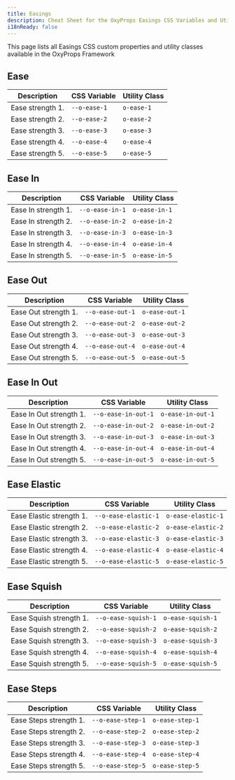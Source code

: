 ```yaml
---
title: Easings
description: Cheat Sheet for the OxyProps Easings CSS Variables and Utility Classes.
i18nReady: false
---
```



This page lists all Easings CSS custom properties and utility classes available in the OxyProps Framework

## Ease

| Description      | CSS Variable                                                        | Utility Class                                              |
| ---------------- | ------------------------------------------------------------------- | ---------------------------------------------------------- |
| Ease strength 1. | <ClipboardCopy value="var(--o-ease-1)">`--o-ease-1`</ClipboardCopy> | <ClipboardCopy value="o-ease-1">`o-ease-1`</ClipboardCopy> |
| Ease strength 2. | <ClipboardCopy value="var(--o-ease-2)">`--o-ease-2`</ClipboardCopy> | <ClipboardCopy value="o-ease-2">`o-ease-2`</ClipboardCopy> |
| Ease strength 3. | <ClipboardCopy value="var(--o-ease-3)">`--o-ease-3`</ClipboardCopy> | <ClipboardCopy value="o-ease-3">`o-ease-3`</ClipboardCopy> |
| Ease strength 4. | <ClipboardCopy value="var(--o-ease-4)">`--o-ease-4`</ClipboardCopy> | <ClipboardCopy value="o-ease-4">`o-ease-4`</ClipboardCopy> |
| Ease strength 5. | <ClipboardCopy value="var(--o-ease-5)">`--o-ease-5`</ClipboardCopy> | <ClipboardCopy value="o-ease-5">`o-ease-5`</ClipboardCopy> |

## Ease In

| Description         | CSS Variable                                                              | Utility Class                                                    |
| ------------------- | ------------------------------------------------------------------------- | ---------------------------------------------------------------- |
| Ease In strength 1. | <ClipboardCopy value="var(--o-ease-in-1)">`--o-ease-in-1`</ClipboardCopy> | <ClipboardCopy value="o-ease-in-1">`o-ease-in-1`</ClipboardCopy> |
| Ease In strength 2. | <ClipboardCopy value="var(--o-ease-in-2)">`--o-ease-in-2`</ClipboardCopy> | <ClipboardCopy value="o-ease-in-2">`o-ease-in-2`</ClipboardCopy> |
| Ease In strength 3. | <ClipboardCopy value="var(--o-ease-in-3)">`--o-ease-in-3`</ClipboardCopy> | <ClipboardCopy value="o-ease-in-3">`o-ease-in-3`</ClipboardCopy> |
| Ease In strength 4. | <ClipboardCopy value="var(--o-ease-in-4)">`--o-ease-in-4`</ClipboardCopy> | <ClipboardCopy value="o-ease-in-4">`o-ease-in-4`</ClipboardCopy> |
| Ease In strength 5. | <ClipboardCopy value="var(--o-ease-in-5)">`--o-ease-in-5`</ClipboardCopy> | <ClipboardCopy value="o-ease-in-5">`o-ease-in-5`</ClipboardCopy> |

## Ease Out

| Description          | CSS Variable                                                                | Utility Class                                                      |
| -------------------- | --------------------------------------------------------------------------- | ------------------------------------------------------------------ |
| Ease Out strength 1. | <ClipboardCopy value="var(--o-ease-out-1)">`--o-ease-out-1`</ClipboardCopy> | <ClipboardCopy value="o-ease-out-1">`o-ease-out-1`</ClipboardCopy> |
| Ease Out strength 2. | <ClipboardCopy value="var(--o-ease-out-2)">`--o-ease-out-2`</ClipboardCopy> | <ClipboardCopy value="o-ease-out-2">`o-ease-out-2`</ClipboardCopy> |
| Ease Out strength 3. | <ClipboardCopy value="var(--o-ease-out-3)">`--o-ease-out-3`</ClipboardCopy> | <ClipboardCopy value="o-ease-out-3">`o-ease-out-3`</ClipboardCopy> |
| Ease Out strength 4. | <ClipboardCopy value="var(--o-ease-out-4)">`--o-ease-out-4`</ClipboardCopy> | <ClipboardCopy value="o-ease-out-4">`o-ease-out-4`</ClipboardCopy> |
| Ease Out strength 5. | <ClipboardCopy value="var(--o-ease-out-5)">`--o-ease-out-5`</ClipboardCopy> | <ClipboardCopy value="o-ease-out-5">`o-ease-out-5`</ClipboardCopy> |

## Ease In Out

| Description             | CSS Variable                                                                      | Utility Class                                                            |
| ----------------------- | --------------------------------------------------------------------------------- | ------------------------------------------------------------------------ |
| Ease In Out strength 1. | <ClipboardCopy value="var(--o-ease-in-out-1)">`--o-ease-in-out-1`</ClipboardCopy> | <ClipboardCopy value="o-ease-in-out-1">`o-ease-in-out-1`</ClipboardCopy> |
| Ease In Out strength 2. | <ClipboardCopy value="var(--o-ease-in-out-2)">`--o-ease-in-out-2`</ClipboardCopy> | <ClipboardCopy value="o-ease-in-out-2">`o-ease-in-out-2`</ClipboardCopy> |
| Ease In Out strength 3. | <ClipboardCopy value="var(--o-ease-in-out-3)">`--o-ease-in-out-3`</ClipboardCopy> | <ClipboardCopy value="o-ease-in-out-3">`o-ease-in-out-3`</ClipboardCopy> |
| Ease In Out strength 4. | <ClipboardCopy value="var(--o-ease-in-out-4)">`--o-ease-in-out-4`</ClipboardCopy> | <ClipboardCopy value="o-ease-in-out-4">`o-ease-in-out-4`</ClipboardCopy> |
| Ease In Out strength 5. | <ClipboardCopy value="var(--o-ease-in-out-5)">`--o-ease-in-out-5`</ClipboardCopy> | <ClipboardCopy value="o-ease-in-out-5">`o-ease-in-out-5`</ClipboardCopy> |

## Ease Elastic

| Description              | CSS Variable                                                                        | Utility Class                                                              |
| ------------------------ | ----------------------------------------------------------------------------------- | -------------------------------------------------------------------------- |
| Ease Elastic strength 1. | <ClipboardCopy value="var(--o-ease-elastic-1)">`--o-ease-elastic-1`</ClipboardCopy> | <ClipboardCopy value="o-ease-elastic-1">`o-ease-elastic-1`</ClipboardCopy> |
| Ease Elastic strength 2. | <ClipboardCopy value="var(--o-ease-elastic-2)">`--o-ease-elastic-2`</ClipboardCopy> | <ClipboardCopy value="o-ease-elastic-2">`o-ease-elastic-2`</ClipboardCopy> |
| Ease Elastic strength 3. | <ClipboardCopy value="var(--o-ease-elastic-3)">`--o-ease-elastic-3`</ClipboardCopy> | <ClipboardCopy value="o-ease-elastic-3">`o-ease-elastic-3`</ClipboardCopy> |
| Ease Elastic strength 4. | <ClipboardCopy value="var(--o-ease-elastic-4)">`--o-ease-elastic-4`</ClipboardCopy> | <ClipboardCopy value="o-ease-elastic-4">`o-ease-elastic-4`</ClipboardCopy> |
| Ease Elastic strength 5. | <ClipboardCopy value="var(--o-ease-elastic-5)">`--o-ease-elastic-5`</ClipboardCopy> | <ClipboardCopy value="o-ease-elastic-5">`o-ease-elastic-5`</ClipboardCopy> |

## Ease Squish

| Description             | CSS Variable                                                                      | Utility Class                                                            |
| ----------------------- | --------------------------------------------------------------------------------- | ------------------------------------------------------------------------ |
| Ease Squish strength 1. | <ClipboardCopy value="var(--o-ease-squish-1)">`--o-ease-squish-1`</ClipboardCopy> | <ClipboardCopy value="o-ease-squish-1">`o-ease-squish-1`</ClipboardCopy> |
| Ease Squish strength 2. | <ClipboardCopy value="var(--o-ease-squish-2)">`--o-ease-squish-2`</ClipboardCopy> | <ClipboardCopy value="o-ease-squish-2">`o-ease-squish-2`</ClipboardCopy> |
| Ease Squish strength 3. | <ClipboardCopy value="var(--o-ease-squish-3)">`--o-ease-squish-3`</ClipboardCopy> | <ClipboardCopy value="o-ease-squish-3">`o-ease-squish-3`</ClipboardCopy> |
| Ease Squish strength 4. | <ClipboardCopy value="var(--o-ease-squish-4)">`--o-ease-squish-4`</ClipboardCopy> | <ClipboardCopy value="o-ease-squish-4">`o-ease-squish-4`</ClipboardCopy> |
| Ease Squish strength 5. | <ClipboardCopy value="var(--o-ease-squish-5)">`--o-ease-squish-5`</ClipboardCopy> | <ClipboardCopy value="o-ease-squish-5">`o-ease-squish-5`</ClipboardCopy> |

## Ease Steps

| Description            | CSS Variable                                                                  | Utility Class                                                        |
| ---------------------- | ----------------------------------------------------------------------------- | -------------------------------------------------------------------- |
| Ease Steps strength 1. | <ClipboardCopy value="var(--o-ease-step-1)">`--o-ease-step-1`</ClipboardCopy> | <ClipboardCopy value="o-ease-step-1">`o-ease-step-1`</ClipboardCopy> |
| Ease Steps strength 2. | <ClipboardCopy value="var(--o-ease-step-2)">`--o-ease-step-2`</ClipboardCopy> | <ClipboardCopy value="o-ease-step-2">`o-ease-step-2`</ClipboardCopy> |
| Ease Steps strength 3. | <ClipboardCopy value="var(--o-ease-step-3)">`--o-ease-step-3`</ClipboardCopy> | <ClipboardCopy value="o-ease-step-3">`o-ease-step-3`</ClipboardCopy> |
| Ease Steps strength 4. | <ClipboardCopy value="var(--o-ease-step-4)">`--o-ease-step-4`</ClipboardCopy> | <ClipboardCopy value="o-ease-step-4">`o-ease-step-4`</ClipboardCopy> |
| Ease Steps strength 5. | <ClipboardCopy value="var(--o-ease-step-5)">`--o-ease-step-5`</ClipboardCopy> | <ClipboardCopy value="o-ease-step-5">`o-ease-step-5`</ClipboardCopy> |
